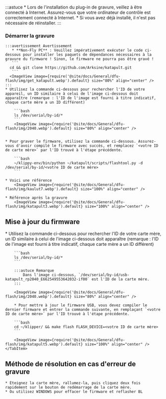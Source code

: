 :::astuce
    * Lors de l'installation du plug-in de gravure, veillez à être connecté à Internet. Assurez-vous que votre ordinateur de contrôle est correctement connecté à Internet.
    * Si vous avez déjà installé, il n'est pas nécessaire de réinstaller.
:::


### Démarrer la gravure

    :::avertissement Avertissement
       * **Non-Fly PC** : Veuillez impérativement exécuter le code ci-dessous pour installer les paquets de dépendances nécessaires à la gravure du firmware ! Sinon, le firmware ne pourra pas être gravé !
       ```
      cd && git clone https://github.com/Arksine/katapult.git
       ```
      <ImageView image={require('@site/docs/General/dfu-flash/img/get_katapult.webp').default} size="80%" align="center" />
    :::
    * Utilisez la commande ci-dessous pour rechercher l'ID de votre appareil, un ID similaire à celui de l'image ci-dessous doit apparaître (remarque : l'ID de l'image est fourni à titre indicatif, chaque carte mère a un ID différent)

        ```bash
        ls /dev/serial/by-id/*
        ```
        <ImageView image={require('@site/docs/General/dfu-flash/img/2040.webp').default} size="80%" align="center" />


    * Pour graver le firmware, utilisez la commande ci-dessous. Assurez-vous d'avoir compilé le firmware avec succès, et remplacez `<votre ID de carte mère>` par l'ID trouvé à l'étape précédente.

        ```bash
        ~/klippy-env/bin/python ~/katapult/scripts/flashtool.py -d /dev/serial/by-id/<votre ID de carte mère>
        ```

    * Voici une référence
        <ImageView image={require('@site/docs/General/dfu-flash/img/kaulut7.webp').default} size="100%" align="center" />

    * Référence après la gravure
        <ImageView image={require('@site/docs/General/dfu-flash/img/katapult3.webp').default} size="100%" align="center" />

## Mise à jour du firmware

<Tabs>
    <TabItem value="w" label="Mise à jour du firmware USB" default>
        * Utilisez la commande ci-dessous pour rechercher l'ID de votre carte mère, un ID similaire à celui de l'image ci-dessous doit apparaître (remarque : l'ID de l'image est fourni à titre indicatif, chaque carte mère a un ID différent)

        ```bash
        ls /dev/serial/by-id/*
        ```

        :::astuce Remarque
            Dans l'image ci-dessous, `/dev/serial/by-id/usb-katapult_rp2040_E662549553642032-if00` est l'ID de la carte mère.
        :::

        <ImageView image={require('@site/docs/General/dfu-flash/img/2040.webp').default} size="80%" align="center" />

        * Pour mettre à jour le firmware USB, vous devez compiler le dernier firmware et entrer la commande suivante, en remplaçant `<votre ID de carte mère>` par l'ID trouvé à l'étape précédente.

        ```bash
        cd ~/klipper/ && make flash FLASH_DEVICE=<votre ID de carte mère>
        ```

        <ImageView image={require('@site/docs/General/dfu-flash/img/katapult5.webp').default} size="100%" align="center" />
    </TabItem>
</Tabs> 

## Méthode de résolution en cas d'erreur de gravure

    * Éteignez la carte mère, rallumez-la, puis cliquez deux fois rapidement sur le bouton de redémarrage de la carte mère.
    * Ou utilisez WINDOWS pour effacer le firmware et reflasher BL
